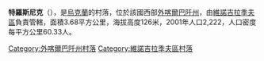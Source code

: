 {{coord|48|6|0|N|22|57|1|E|scale:30000|display=title}}

'''特羅斯尼克'''（{{lang-uk|Тросник}}），是[[烏克蘭|烏克蘭]]的村落，位於該國西部[[外喀爾巴阡州|外喀爾巴阡州]]，由[[維諾吉拉季夫區|維諾吉拉季夫區]]負責管轄，面積3.68平方公里，海拔高度126米，2001年人口2,222，人口密度每平方公里60.33人。

{{DEFAULTSORT:Тросник}}

[[Category:外喀爾巴阡州村落|Category:外喀爾巴阡州村落]]
[[Category:維諾吉拉季夫區村落|Category:維諾吉拉季夫區村落]]


{{Zakarpattia-geo-stub}}